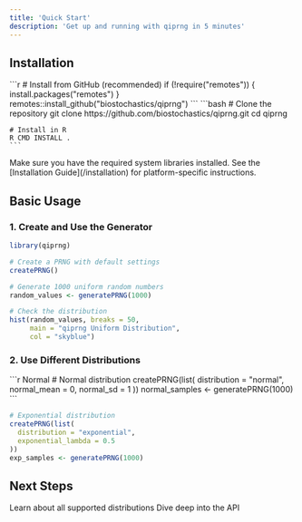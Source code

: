 ```yaml
---
title: 'Quick Start'
description: 'Get up and running with qiprng in 5 minutes'
---
```


## Installation

<Tabs>
  <Tab title="From GitHub">
    ```r
    # Install from GitHub (recommended)
    if (!require("remotes")) {
      install.packages("remotes")
    }
    remotes::install_github("biostochastics/qiprng")
    ```
  </Tab>

  <Tab title="From Source">
    ```bash
    # Clone the repository
    git clone https://github.com/biostochastics/qiprng.git
    cd qiprng

    # Install in R
    R CMD INSTALL .
    ```
  </Tab>
</Tabs>

<Note>
  Make sure you have the required system libraries installed. See the [Installation Guide](/installation) for platform-specific instructions.
</Note>

## Basic Usage

### 1. Create and Use the Generator

```r
library(qiprng)

# Create a PRNG with default settings
createPRNG()

# Generate 1000 uniform random numbers
random_values <- generatePRNG(1000)

# Check the distribution
hist(random_values, breaks = 50,
     main = "qiprng Uniform Distribution",
     col = "skyblue")
```

### 2. Use Different Distributions

<CodeGroup>
```r Normal
# Normal distribution
createPRNG(list(
  distribution = "normal",
  normal_mean = 0,
  normal_sd = 1
))
normal_samples <- generatePRNG(1000)
```

```r Exponential
# Exponential distribution
createPRNG(list(
  distribution = "exponential",
  exponential_lambda = 0.5
))
exp_samples <- generatePRNG(1000)
```
</CodeGroup>

## Next Steps

<CardGroup cols={2}>
  <Card
    title="Explore Distributions"
    icon="chart-mixed"
    href="/guides/distributions"
  >
    Learn about all supported distributions
  </Card>
  <Card
    title="API Reference"
    icon="book"
    href="/api-reference/r-functions/createPRNG"
  >
    Dive deep into the API
  </Card>
</CardGroup>
